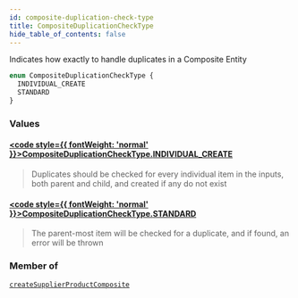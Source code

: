 ```yaml
---
id: composite-duplication-check-type
title: CompositeDuplicationCheckType
hide_table_of_contents: false
---
```








Indicates how exactly to handle duplicates in a Composite Entity

```graphql
enum CompositeDuplicationCheckType {
  INDIVIDUAL_CREATE
  STANDARD
}
```


### Values

#### [<code style={{ fontWeight: 'normal' }}>CompositeDuplicationCheckType.<b>INDIVIDUAL_CREATE</b></code>](#) 
> Duplicates should be checked for every individual item in the inputs, both
parent and child, and created if any do not exist
> 

#### [<code style={{ fontWeight: 'normal' }}>CompositeDuplicationCheckType.<b>STANDARD</b></code>](#) 
> The parent-most item will be checked for a duplicate, and if found, an error will be thrown
> 



### Member of

[`createSupplierProductComposite`](/supply/api/graphql-admin/reference/mutations/create-supplier-product-composite)  <Badge class="secondary" text="mutation"/>



